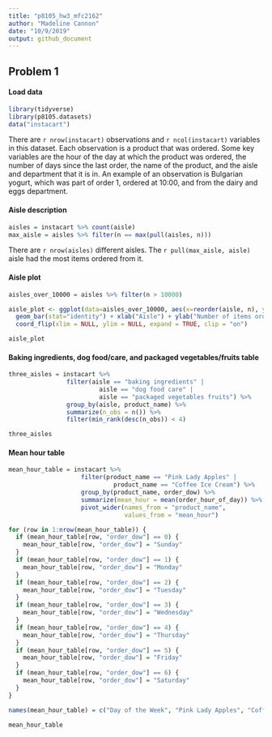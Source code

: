 ```yaml
---
title: "p8105_hw3_mfc2162"
author: "Madeline Cannon"
date: "10/9/2019"
output: github_document
---
```


## Problem 1

#### Load data

```r

library(tidyverse)
library(p8105.datasets)
data("instacart")

```

There are `r nrow(instacart)` observations and `r ncol(instacart)` variables in this dataset. Each observation is a product that was ordered. Some key variables are the hour of the day at which the product was ordered, the number of days since the last order, the name of the product, and the aisle and department that it is in. An example of an observation is Bulgarian yogurt, which was part of order 1, ordered at 10:00, and from the dairy and eggs department.

#### Aisle description

```r

aisles = instacart %>% count(aisle)
max_aisle = aisles %>% filter(n == max(pull(aisles, n)))

```

There are `r nrow(aisles)` different aisles. The `r pull(max_aisle, aisle)` aisle had the most items ordered from it.


#### Aisle plot


```r

aisles_over_10000 = aisles %>% filter(n > 10000)

aisle_plot <- ggplot(data=aisles_over_10000, aes(x=reorder(aisle, n), y=n)) +
  geom_bar(stat="identity") + xlab("Aisle") + ylab("Number of items ordered") +
  coord_flip(xlim = NULL, ylim = NULL, expand = TRUE, clip = "on")

aisle_plot

```


#### Baking ingredients, dog food/care, and packaged vegetables/fruits table

```r

three_aisles = instacart %>%
                filter(aisle == "baking ingredients" |
                         aisle == "dog food care" |
                         aisle == "packaged vegetables fruits") %>%
                group_by(aisle, product_name) %>%
                summarize(n_obs = n()) %>%
                filter(min_rank(desc(n_obs)) < 4)

three_aisles

```


#### Mean hour table

```r

mean_hour_table = instacart %>%
                    filter(product_name == "Pink Lady Apples" |
                             product_name == "Coffee Ice Cream") %>%
                    group_by(product_name, order_dow) %>%
                    summarize(mean_hour = mean(order_hour_of_day)) %>%
                    pivot_wider(names_from = "product_name",
                                values_from = "mean_hour")

for (row in 1:nrow(mean_hour_table)) {
  if (mean_hour_table[row, "order_dow"] == 0) {
    mean_hour_table[row, "order_dow"] = "Sunday"
  }
  if (mean_hour_table[row, "order_dow"] == 1) {
    mean_hour_table[row, "order_dow"] = "Monday"
  }
  if (mean_hour_table[row, "order_dow"] == 2) {
    mean_hour_table[row, "order_dow"] = "Tuesday"
  }
  if (mean_hour_table[row, "order_dow"] == 3) {
    mean_hour_table[row, "order_dow"] = "Wednesday"
  }
  if (mean_hour_table[row, "order_dow"] == 4) {
    mean_hour_table[row, "order_dow"] = "Thursday"
  }
  if (mean_hour_table[row, "order_dow"] == 5) {
    mean_hour_table[row, "order_dow"] = "Friday"
  }
  if (mean_hour_table[row, "order_dow"] == 6) {
    mean_hour_table[row, "order_dow"] = "Saturday"
  }
}

names(mean_hour_table) = c("Day of the Week", "Pink Lady Apples", "Coffee Ice Cream")

mean_hour_table

```
